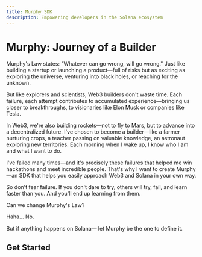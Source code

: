 ```yaml
---
title: Murphy SDK
description: Empowering developers in the Solana ecosystem
---
```


# Murphy: Journey of a Builder

Murphy's Law states: "Whatever can go wrong, will go wrong."
Just like building a startup or launching a product—full of risks but as exciting as exploring the universe, venturing into black holes, or reaching for the unknown.

But like explorers and scientists, Web3 builders don't waste time. Each failure, each attempt contributes to accumulated experience—bringing us closer to breakthroughs, to visionaries like Elon Musk or companies like Tesla.

In Web3, we're also building rockets—not to fly to Mars, but to advance into a decentralized future.
I've chosen to become a builder—like a farmer nurturing crops, a teacher passing on valuable knowledge, an astronaut exploring new territories. Each morning when I wake up, I know who I am and what I want to do.

I've failed many times—and it's precisely these failures that helped me win hackathons and meet incredible people. That's why I want to create Murphy—an SDK that helps you easily approach Web3 and Solana in your own way.

So don't fear failure. If you don't dare to try, others will try, fail, and learn faster than you. And you'll end up learning from them.

Can we change Murphy's Law?

Haha... No.

But if anything happens on Solana—
let Murphy be the one to define it. 

## Get Started

<Cards>
  <Card title="Introduction" href="/docs/introduction" />
  <Card title="Getting Started" href="/docs/getting-started" />
  <Card title="Learn more about Solana" href="https://solana.com/developers" />
</Cards>
